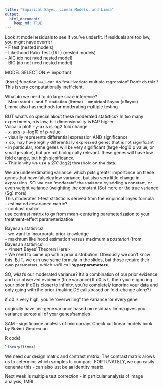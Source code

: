 ```yaml
---
title: "Empirical Bayes, Linear Models, and Limma"
output: 
  html_document:
    keep_md: TRUE
---
```


Look at model residuals to see if you've underfit.  If residuals are too low, you might have overfit?  
- F test (nested models)  
- Likelihood Ratio Test (LRT) (nested models)  
- AIC (do not need nested model)  
- BIC (do not need nested model)  

MODEL SELECTION <- important

{base} function `lm()` can do "multivariate multiple regression"
Don't do this!!  This is very computationally inefficient.  

What do we need to do large scale inference?  
- Moderated t- and F-statistics (limma) 
- empirical Bayes (eBayes)  
Limma also has methods for moderating multiple testing  

BUT what's so special about these moderated statistics?
In too many experiments, n is low, but dimensionality is FAR higher.  
Volcano plot!
- y-axis is log2 fold change  
- x-axis is -log10 of p-value  
- visually represents differential expression AND significance  
	+ so, may have highly differentially expressed genes that is not significant  
- in particular, some genes will be very significant (large -log10 p value, or small p-value), but are not biologically relevant.  these genes will have low fold change, but high significance.  
- This is why we use a 2FC(log2) threshold on the data.  

We are underestimating variance, which puts greater importance on these genes that have falseley low variance, but also very little change in expression. 
SO, we can "moderate" the variance by adding a constant, or even weight variance (weighting the constant (So) more or the true variance (Sg) more)  
This moderated t-test statistic is derived from the empirical bayes formula  
- estimated covariance matrix?  
- contrast matrix!  
use contrast matrix to go from mean-centering parameterization to your treatment-effect parameterization  

Bayesian statistics!  
- we want to incorporate prior knowledge  
- maximum likelihood estimation versus maximum a *posteriori* (from Bayesian statistics)  
- <Insert Bayes' Theorem Here>  
- We need to come up with a prior distribution! Obviously we don't know this.  BUT, we can use some formula in the slides, but those require their own parameters, which we'll call **hyperparameters**.  

SO, what's our moderated variance?
It's a combination of our prior evidence and our observed evidence (true variance)
If d0 is 0, then you're ignoring your prior
If d0 is closer to infinity, you're completely ignoring your data and only going with the prior. (making DE calls based on fold-change alone?)

if d0 is very high, you're "overwriting" the variance for every gene

originally have per-gene variance based on residuals
limma gives you variance across all of your genes/samples

SAM - significance analysis of microarrays
Check out linear models book by Robert Gentleman

R code!
```r
library(limma)
```

We need our design matrix and contrast matrix.  The contrast matrix allows us to determine which samples to compare.  FORTUNATELY, we can easily generate this
- can also just be an identity matrix.

Next week is multiple test correction
- in particular analysis of image analysis, fMRI